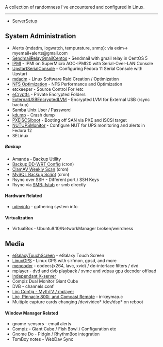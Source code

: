 A collection of randomness I've encountered and configured in Linux.

----

*[[ServerSetup]]

==System Administration==
*Alerts {mdadm, logwatch, tempurature, snmp}: via exim-> myemail+alerts@gmail.com
*[[SendmailRelayGmailCentos]] - Sendmail with gmail relay in CentOS 5
*[[IPMI]] - IPMI on SuperMicro AOC-IPMI20 with Serial-Over-LAN Console
*[[UpstartSerialConsole]] - Configuring Fedora 11 Serial Console with Upstart
*[[mdadm]] - Linux Software Raid Creation / Optimization
*[[NFS Optimization]] - NFS Performance and Optimization
*etckeeper - Source Control For /etc
*[[eCryptfs]] - Private Encrypted Folders
*[[ExternalUSBEncryptedLVM]] - Encrypted LVM for External USB (rsync backup)
*Samba Unix User / Password
*[[kdump]] - Crash dump
*[[PXEiSCSIboot]] - Booting off SAN via PXE and iSCSI target
*[[NUTUPSMonitor]] - Configure NUT for UPS monitoring and alerts in Fedora 12
*SELinux
=====Backup=====
*Amanda - Backup Utility
*[[Backup DD-WRT Config]] (cron)
*[[ClamAV Weekly Scan]] (cron)
*[[MySQL Backup Script]] (cron)
*Rsync over SSH - Different port / SSH Keys
*Rsync via SMB::fstab or smb directly
====Hardware Related====
*[[udevinfo]] - gathering system info
====Virtualization====
*VirtualBox - Ubuntu8.10/NetworkManager broken/weirdness

==Media==
*[[eGalaxyTouchScreen]] - eGalaxy Touch Screen
*[[LinuxGPS]] - Linux GPS with sirfmon, gpsd, and more
*[[mencoder]] - codecs(x264, lavc, xvid) / de-interlace filters / dvd
*[[mplayer]] - dvd and dvb playback / xvmc and vdpau gpu decoder offload
*[[Independant X-server]]
*Compiz Dual Monitor Giant Cube
*DVB - channels.conf
*[[Lirc Config - MythTV / mplayer]]
*[[Lirc, Pinnacle 800i, and Comcast Remote]] - ir-keymap.c
*Multiple capture cards changing /dev/video* /dev/dsp* on reboot
====Window Manager Related====
*gnome-sensors - email alerts
*Compiz - Giant Cube / Fish Bowl / Configuration etc
*Gnome Do - Pidgin / RhythmBox integration
*TomBoy notes - WebDav Sync